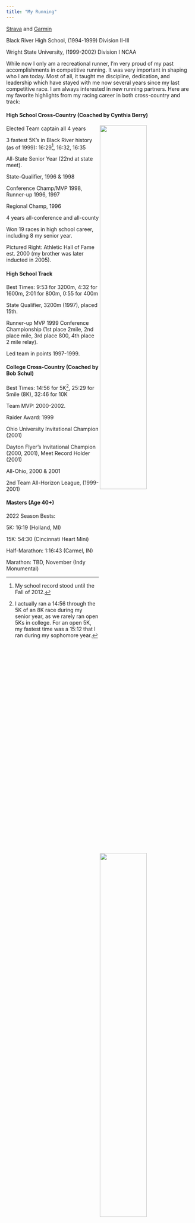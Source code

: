 ```yaml
---
title: "My Running"
---
```


[Strava](https://www.strava.com/athletes/27009773) and [Garmin](https://connect.garmin.com/modern/profile/justross)

Black River High School, (1994-1999) Division II-III

Wright State University, (1999-2002) Division I NCAA

While now I only am a recreational runner, I'm very proud of my past accomplishments in competitive running. It was very important in shaping who I am today. Most of all, it taught me discipline, dedication, and leadership which have stayed with me now several years since my last competitive race. I am always interested in new running partners. Here are my favorite highlights from my racing career in both cross-country and track:

#### High School Cross-Country (Coached by Cynthia Berry)

<img src="halloffame.jpg" style="width:50%" align="right">

Elected Team captain all 4 years

3 fastest 5K's in Black River history (as of 1999): 16:29^[My school record stood until the Fall of 2012.], 16:32, 16:35 

All-State Senior Year (22nd at state meet).

State-Qualifier, 1996 & 1998

Conference Champ/MVP 1998, Runner-up 1996, 1997

Regional Champ, 1996

4 years all-conference and all-county

Won 19 races in high school career, including 8 my senior year. 

Pictured Right: Athletic Hall of Fame est. 2000 (my brother was later inducted in 2005).

#### High School Track

Best Times: 9:53 for 3200m, 4:32 for 1600m, 2:01 for 800m, 0:55 for 400m

State Qualifier, 3200m (1997), placed 15th.

Runner-up MVP 1999 Conference Championship (1st place 2mile, 2nd place mile, 3rd place 800, 4th place 2 mile relay).

Led team in points 1997-1999.

#### College Cross-Country (Coached by Bob Schul)

<img src="mural.jpg" style="width:50%" align="right">

Best Times: 14:56 for 5K^[I actually ran a 14:56 through the 5K of an 8K race during my senior year, as we rarely ran open 5Ks in college. For an open 5K, my fastest time was a 15:12 that I ran during my sophomore year.], 25:29 for 5mile (8K), 32:46 for 10K

Team MVP: 2000-2002.

Raider Award: 1999

Ohio University Invitational Champion (2001)

Dayton Flyer's Invitational Champion (2000, 2001), Meet Record Holder (2001)

All-Ohio, 2000 & 2001

2nd Team All-Horizon League, (1999-2001)  


#### Masters (Age 40+)


2022 Season Bests:

5K: 16:19 (Holland, MI)

15K: 54:30 (Cincinnati Heart Mini)

Half-Marathon: 1:16:43 (Carmel, IN)

Marathon: TBD, November (Indy Monumental)



<img src="holland5k.jpg" style="width:50%" align="right">
